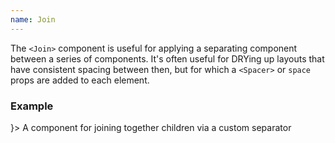```yaml
---
name: Join
---
```


The `<Join>` component is useful for applying a separating component between a
series of components. It's often useful for DRYing up layouts that have
consistent spacing between then, but for which a `<Spacer>` or `space` props are
added to each element.

### Example

<Playground>
  <Join separator={<Spacer my={1} border='1px solid black' />}>
    <Text variant="md">A component for joining together</Text>
    <Text variant="md">children via a custom separator</Text>
  </Join>
</Playground>

